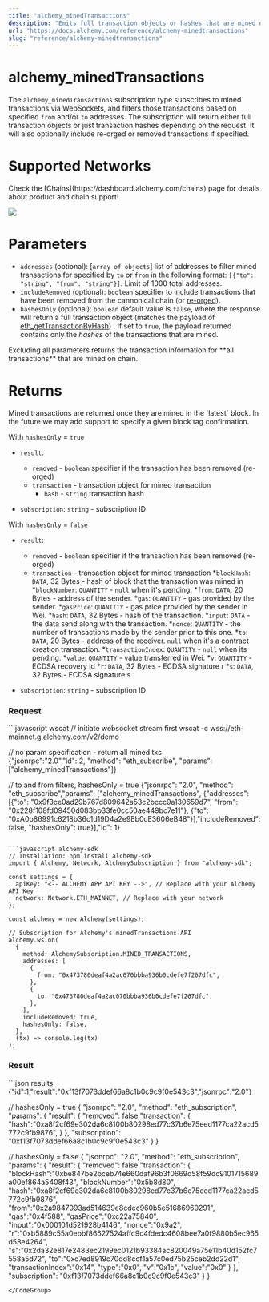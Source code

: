 ```yaml
---
title: "alchemy_minedTransactions"
description: "Emits full transaction objects or hashes that are mined on the network based on provided filters and block tags."
url: "https://docs.alchemy.com/reference/alchemy-minedtransactions"
slug: "reference/alchemy-minedtransactions"
---
```


# alchemy\_minedTransactions

The `alchemy_minedTransactions` subscription type subscribes to mined transactions via WebSockets, and filters those transactions based on specified `from` and/or `to` addresses. The subscription will return either full transaction objects or just transaction hashes depending on the request. It will also optionally include re-orged or removed transactions if specified.

# Supported Networks

<Info>
  Check the [Chains](https://dashboard.alchemy.com/chains) page for details about product and chain support!

  ![](523fb8a9a9d899921ee1046d0ff1b389967a9976d1c6112ebbbe071ddd1ef374-image.png)
</Info>

# Parameters

* `addresses` (optional): \[`array of objects`] list of addresses to filter mined transactions for specified by `to` or `from` in the following format: `[{"to": "string", "from": "string"}]`. Limit of 1000 total addresses.
* `includeRemoved` (optional): `boolean` specifier to include transactions that have been removed from the cannonical chain (or [re-orged](/reference/ethereum-developer-guide-to-the-merge#what-is-a-re-org-re-organization)).
* `hashesOnly` (optional): `boolean` default value is `false`, where the response will return a full transaction object (matches the payload of [eth\_getTransactionByHash](/reference/eth-gettransactionbyhash)) . If set to `true`, the payload returned contains only the *hashes* of the transactions that are mined.

<Info>
  Excluding all parameters returns the transaction information for **all transactions** that are mined on chain.
</Info>

# Returns

<Info>
  Mined transactions are returned once they are mined in the `latest` block. In the future we may add support to specify a given block tag confirmation.
</Info>

With `hashesOnly` = `true`

* `result`:

  * `removed` - `boolean` specifier if the transaction has been removed (re-orged)
  * `transaction` - transaction object for mined transaction
    * `hash` - `string` transaction hash

* `subscription`: `string` - subscription ID

With `hashesOnly` = `false`

* `result`:

  * `removed` - `boolean` specifier if the transaction has been removed (re-orged)
  * `transaction` - transaction object for mined transaction *`blockHash`: `DATA`, 32 Bytes - hash of block that the transaction was mined in *`blockNumber`: `QUANTITY` - `null` when it's pending. *`from`: `DATA`, 20 Bytes - address of the sender. *`gas`: `QUANTITY` - gas provided by the sender. *`gasPrice`: `QUANTITY` - gas price provided by the sender in Wei. *`hash`: `DATA`, 32 Bytes - hash of the transaction. *`input`: `DATA` - the data send along with the transaction. *`nonce`: `QUANTITY` - the number of transactions made by the sender prior to this one. *`to`: `DATA`, 20 Bytes - address of the receiver. `null` when it's a contract creation transaction. *`transactionIndex`: `QUANTITY` - `null` when its pending. *`value`: `QUANTITY` - value transferred in Wei. *`v`: `QUANTITY` - ECDSA recovery id *`r`: `DATA`, 32 Bytes - ECDSA signature r *`s`: `DATA`, 32 Bytes - ECDSA signature s

* `subscription`: `string` - subscription ID

### Request

<CodeGroup>
  ```javascript wscat
  // initiate websocket stream first
  wscat -c wss://eth-mainnet.g.alchemy.com/v2/demo

  // no param specification - return all mined txs  
  {"jsonrpc":"2.0","id": 2, "method": "eth_subscribe", "params": ["alchemy_minedTransactions"]}

  // to and from filters, hashesOnly = true
  {"jsonrpc": "2.0", "method": "eth_subscribe","params": ["alchemy_minedTransactions", {"addresses": [{"to": "0x9f3ce0ad29b767d809642a53c2bccc9a130659d7", "from": "0x228f108fd09450d083bb33fe0cc50ae449bc7e11"}, {"to": "0xA0b86991c6218b36c1d19D4a2e9Eb0cE3606eB48"}],"includeRemoved": false,  "hashesOnly": true}],"id": 1}
  ```

  ```javascript alchemy-sdk
  // Installation: npm install alchemy-sdk
  import { Alchemy, Network, AlchemySubscription } from "alchemy-sdk";

  const settings = {
    apiKey: "<-- ALCHEMY APP API KEY -->", // Replace with your Alchemy API Key
    network: Network.ETH_MAINNET, // Replace with your network
  };

  const alchemy = new Alchemy(settings);

  // Subscription for Alchemy's minedTransactions API
  alchemy.ws.on(
    {
      method: AlchemySubscription.MINED_TRANSACTIONS,
      addresses: [
        {
          from: "0x473780deaf4a2ac070bbba936b0cdefe7f267dfc",
        },
        {
          to: "0x473780deaf4a2ac070bbba936b0cdefe7f267dfc",
        },
      ],
      includeRemoved: true,
      hashesOnly: false,
    },
    (tx) => console.log(tx)
  );
  ```
</CodeGroup>

### Result

<CodeGroup>
  ```json results
  {"id":1,"result":"0xf13f7073ddef66a8c1b0c9c9f0e543c3","jsonrpc":"2.0"}

  // hashesOnly = true
  {
    "jsonrpc": "2.0",
    "method": "eth_subscription",
    "params": {
      "result": {
  			"removed": false
  			"transaction": {
  				"hash":"0xa8f2cf69e302da6c8100b80298ed77c37b6e75eed1177ca22acd5772c9fb9876",
  			}
      },
      "subscription": "0xf13f7073ddef66a8c1b0c9c9f0e543c3"
    }
  }

  // hashesOnly = false
  {
    "jsonrpc": "2.0",
    "method": "eth_subscription",
    "params": {
      "result": {
  			"removed": false
  			"transaction": {
  	      "blockHash":"0xbe847be2bceb74e660daf96b3f0669d58f59dc9101715689a00ef864a5408f43",
  				"blockNumber":"0x5b8d80",
  				"hash":"0xa8f2cf69e302da6c8100b80298ed77c37b6e75eed1177ca22acd5772c9fb9876",
  				"from":"0x2a9847093ad514639e8cdec960b5e51686960291",
  				"gas":"0x4f588",
  				"gasPrice":"0xc22a75840",
  				"input":"0x000101d521928b4146",
  				"nonce":"0x9a2",
  				"r":"0xb5889c55a0ebbf86627524affc9c4fdedc4608bee7a0f9880b5ec965d58e4264",
  				"s":"0x2da32e817e2483ec2199ec0121b93384ac820049a75e11b40d152fc7558a5d72",
  				"to":"0xc7ed8919c70dd8ccf1a57c0ed75b25ceb2dd22d1",
  				"transactionIndex":"0x14",
  				"type":"0x0",
  				"v":"0x1c",
  				"value":"0x0"
  			}
      },
      "subscription": "0xf13f7073ddef66a8c1b0c9c9f0e543c3"
    }
  }
  ```
</CodeGroup>
